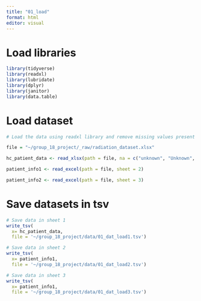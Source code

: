 ```yaml
---
title: "01_load"
format: html
editor: visual
---
```


# Load libraries

```r
library(tidyverse)
library(readxl)
library(lubridate)
library(dplyr)
library(janitor)
library(data.table)
```

# Load dataset

```r
# Load the data using readxl library and remove missing values present in different formats

file = "~/group_18_project/_raw/radiation_dataset.xlsx"

hc_patient_data <- read_xlsx(path = file, na = c("unknown", "Unknown", "N/A", "Unkown", "unkown", "None", "none", "" ), sheet = 1)

patient_info1 <- read_excel(path = file, sheet = 2)

patient_info2 <- read_excel(path = file, sheet = 3)
```

# Save datasets in tsv

```r
# Save data in sheet 1
write_tsv(
  x= hc_patient_data, 
  file = '~/group_18_project/data/01_dat_load1.tsv')

# Save data in sheet 2
write_tsv(
  x= patient_info1, 
  file = '~/group_18_project/data/01_dat_load2.tsv')

# Save data in sheet 3
write_tsv(
  x= patient_info1, 
  file = '~/group_18_project/data/01_dat_load3.tsv')

```
